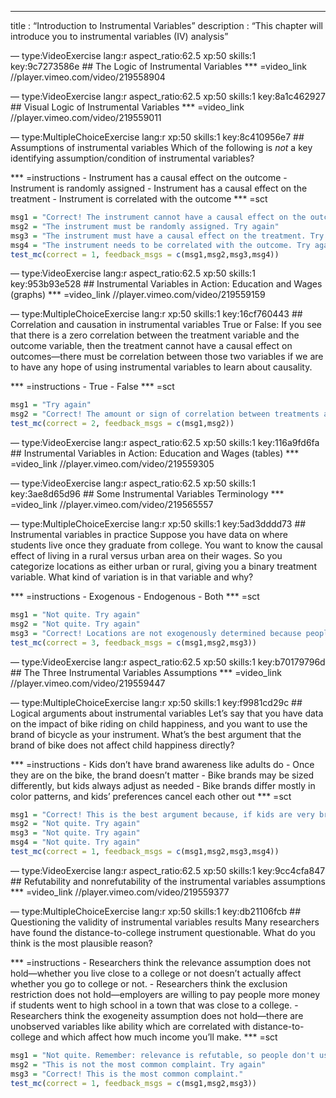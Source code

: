 --- 
title       : "Introduction to Instrumental Variables"
description : "This chapter will introduce you to instrumental variables (IV) analysis"
 
  
--- type:VideoExercise lang:r aspect_ratio:62.5 xp:50 skills:1 key:9c7273586e
## The Logic of Instrumental Variables
*** =video_link
//player.vimeo.com/video/219558904

--- type:VideoExercise lang:r aspect_ratio:62.5 xp:50 skills:1 key:8a1c462927
## Visual Logic of Instrumental Variables
*** =video_link
//player.vimeo.com/video/219559011

--- type:MultipleChoiceExercise lang:r xp:50 skills:1 key:8c410956e7
## Assumptions of instrumental variables
Which of the following is *not* a key identifying assumption/condition of instrumental variables?

*** =instructions
- Instrument has a causal effect on the outcome
- Instrument is randomly assigned
- Instrument has a causal effect on the treatment
- Instrument is correlated with the outcome
*** =sct
```{r}
msg1 = "Correct! The instrument cannot have a causal effect on the outcome."
msg2 = "The instrument must be randomly assigned. Try again"
msg3 = "The instrument must have a causal effect on the treatment. Try again"
msg4 = "The instrument needs to be correlated with the outcome. Try again"
test_mc(correct = 1, feedback_msgs = c(msg1,msg2,msg3,msg4))
```

--- type:VideoExercise lang:r aspect_ratio:62.5 xp:50 skills:1 key:953b93e528
## Instrumental Variables in Action: Education and Wages (graphs)
*** =video_link
//player.vimeo.com/video/219559159

--- type:MultipleChoiceExercise lang:r xp:50 skills:1 key:16cf760443
## Correlation and causation in instrumental variables
True or False: If you see that there is a zero correlation between the treatment variable and the outcome variable, then the treatment cannot have a causal effect on outcomes---there must be correlation between those two variables if we are to have any hope of using instrumental variables to learn about causality.

*** =instructions
- True
- False
*** =sct
```{r}
msg1 = "Try again"
msg2 = "Correct! The amount or sign of correlation between treatments and outcomes is completely irrelevant for instrumental variables analysis. That is because we are considering the case where treatments are *not* randomly assigned, so we know that correlation (or the lack thereof) does not imply causation (or the lack thereof). For instrumental variables analysis, all the assumptions are about how the instrument itself relates to the other variables."
test_mc(correct = 2, feedback_msgs = c(msg1,msg2))
```

--- type:VideoExercise lang:r aspect_ratio:62.5 xp:50 skills:1 key:116a9fd6fa
## Instrumental Variables in Action: Education and Wages (tables)
*** =video_link
//player.vimeo.com/video/219559305


--- type:VideoExercise lang:r aspect_ratio:62.5 xp:50 skills:1 key:3ae8d65d96
## Some Instrumental Variables Terminology
*** =video_link
//player.vimeo.com/video/219565557


--- type:MultipleChoiceExercise lang:r xp:50 skills:1 key:5ad3dddd73
## Instrumental variables in practice
Suppose you have data on where students live once they graduate from college. You want to know the causal effect of living in a rural versus urban area on their wages. So you categorize locations as either urban or rural, giving you a binary treatment variable. What kind of variation is in that variable and why?

*** =instructions
- Exogenous
- Endogenous
- Both
*** =sct
```{r}
msg1 = "Not quite. Try again"
msg2 = "Not quite. Try again"
msg3 = "Correct! Locations are not exogenously determined because people choose where they want to live. If their choices are related to some other unobserved variables (like if people who desire more money choose to live in urban areas), then this produces endogenous variation. The reason it is likely both is that there might be other reasons that affect people's choice of where to live, like perhaps where their family is from, which might be unrelated to any variables that affect how much someone earns."
test_mc(correct = 3, feedback_msgs = c(msg1,msg2,msg3))
```

--- type:VideoExercise lang:r aspect_ratio:62.5 xp:50 skills:1 key:b70179796d
## The Three Instrumental Variables Assumptions
*** =video_link
//player.vimeo.com/video/219559447


--- type:MultipleChoiceExercise lang:r xp:50 skills:1 key:f9981cd29c
## Logical arguments about instrumental variables
Let's say that you have data on the impact of bike riding on child happiness, and you want to use the brand of bicycle as your instrument. What's the best argument that the brand of bike does not affect child happiness directly?

*** =instructions
- Kids don't have brand awareness like adults do
- Once they are on the bike, the brand doesn't matter
- Bike brands may be sized differently, but kids always adjust as needed
- Bike brands differ mostly in color patterns, and kids' preferences cancel each other out
*** =sct
```{r}
msg1 = "Correct! This is the best argument because, if kids are very brand aware, then simply owning a specific brand may make them very happy, independently of whether they actually ride the bike or not."
msg2 = "Not quite. Try again"
msg3 = "Not quite. Try again"
msg4 = "Not quite. Try again"
test_mc(correct = 1, feedback_msgs = c(msg1,msg2,msg3,msg4))
```


--- type:VideoExercise lang:r aspect_ratio:62.5 xp:50 skills:1 key:9cc4cfa847
## Refutability and nonrefutability of the instrumental variables assumptions
*** =video_link
//player.vimeo.com/video/219559377


--- type:MultipleChoiceExercise lang:r xp:50 skills:1 key:db21106fcb
## Questioning the validity of instrumental variables results
Many researchers have found the distance-to-college instrument questionable. What do you think is the most plausible reason?

*** =instructions
- Researchers think the relevance assumption does not hold---whether you live close to a college or not doesn't actually affect whether you go to college or not.
- Researchers think the exclusion restriction does not hold---employers are willing to pay people more money if students went to high school in a town that was close to a college.
- Researchers think the exogeneity assumption does not hold---there are unobserved variables like ability which are correlated with distance-to-college and which affect how much income you'll make.
*** =sct
```{r}
msg1 = "Not quite. Remember: relevance is refutable, so people don't usually complain about this because it can be checked in the data. Try again"
msg2 = "This is not the most common complaint. Try again"
msg3 = "Correct! This is the most common complaint."
test_mc(correct = 1, feedback_msgs = c(msg1,msg2,msg3))
```

